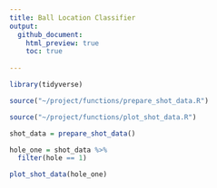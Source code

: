 ```yaml
---
title: Ball Location Classifier
output: 
  github_document:
    html_preview: true
    toc: true
    
---
```



```r

library(tidyverse)

source("~/project/functions/prepare_shot_data.R")

source("~/project/functions/plot_shot_data.R")

shot_data = prepare_shot_data()

hole_one = shot_data %>% 
  filter(hole == 1)

plot_shot_data(hole_one)


```

